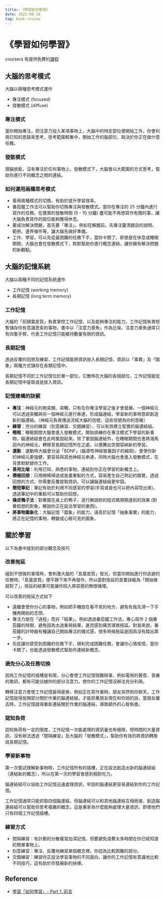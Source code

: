```yaml
---
title: 《學習如何學習》
date: 2022-08-10
tag: book-review
---
```


# 《學習如何學習》

coursera 有提供免費的[課程](https://www.coursera.org/learn/learning-how-to-learn)

## 大腦的思考模式

大腦以兩種思考模式運作

- 專注模式 (focused)
- 發散模式 (diffuse)

### 專注模式

當你開始專注，把注意力投入某項事物上，大腦中的特定部位便開始工作，你會利用已知的思路來思考，思考範圍較集中，開始工作的腦部位，取決於你正在做什麼任務。

### 發散模式

頭腦放鬆，沒有專注於任何事物上。發散模式下，大腦會以大範圍的方式思考，幫助你進行不同概念之間的連結。

### 如何運用兩種思考模式

- 善用兩種模式的切換，有助於提升學習效率。
- 番茄鐘工作法可以幫助你切換專注與發散模式。當你在專注的 25 分鐘內進行寫作的任務，在獎賞的發散時間 (5 - 10 分鐘) 盡可能不再想寫作有關的事，讓大腦負責寫作的部位能夠獲得休息。
- 要成功解決問題，首先要「專注」。例如在解題前，先專注釐清題目的說明、範例、邊界條件等，讓大腦先做好準備。
- 工作、學習，可以先從最困難的任務下手，當你卡關了，即使是在休息或睡眠期間，大腦也會在發散模式下，默默幫助你進行概念連結，讓你擁有解決問題的新觀點。

## 大腦的記憶系統

大腦以兩種不同的記憶系統運作

- 工作記憶 (working memory)
- 長期記憶 (long term memory)

### 工作記憶

大腦的「前額葉皮質」負責掌控工作記憶，以及能夠專注的能力。工作記憶負責短暫儲存你有意識思索的事物，書中以「注意力章魚」作為比喻，注意力章魚通常只有四隻手臂，代表工作記憶只能維持數量有限的資訊。

### 長期記憶

透過反覆的回想及練習，工作記憶能將資訊放入長期記憶，資訊以「事實」及「圖象」兩種方式儲存在長期記憶中。

長期記憶不同於工作記憶位於單一部位，它散佈在大腦的各個部位，工作記憶能從長期記憶中提取或是放入資訊。

### 記憶建構的訣竅

- **專注**：神經元的樹突棘、突觸，只有在你專注學習之後才會發展，一個神經元可以透過突觸與另一個神經元進行串連，形成腦連結，學習新的事物意即創造新的腦連結。（神經元負責傳送流經大腦的信號，這些信號為你的思維）
- **練習**：充分的練習（刻意練習、交錯練習），可以有效建立堅實的腦連結組。
- **睡眠**：睡眠期間大腦會進入發散模式，開始排練你在專注模式下學習的新事物，腦連結組會在此時鞏固起來。除了鞏固腦連結外，在睡眠期間也會將海馬迴內的神經元，轉移至長期記憶所在之處，以便騰出空間容納新的學習。
- **運動**：運動時大腦會分泌「BDNF」(腦源性神經營養因子的縮寫)，會使你新的神經元更強健，更容易與其他神經元串連，同時大腦也會進入發散模式，在背景默默替你工作。
- **善用比喻**：利用已知、熟悉的事物，連結到你正在學習的新概念上。
- **積極回想**：只用眼睛掃過或是畫重點的方式，容易產生自己熟記的錯覺，透過回想的方式，你需要反覆提取資訊，可以讓腦連結組更牢固。
- **簡短筆記**：筆記有助於利用不同感官的學習(手寫或是也可以把內容唸出來)，透過筆記中的重點可以幫助你回想。
- **橡皮鴨子法**：對著擺在桌上的鴨子，逐行解說妳的程式碼預期達到的效果 (對著假想的對象，解說你正在設法學習的東西)。
- **將事物圖象化**：大腦記憶「圖象」的能力，遠高於記憶「抽象事實」的能力，將正在記憶的事物，轉變成心眼可見的圖象。

## 關於學習

以下為書中提到的部分觀念及技巧

### 改善拖延

碰到不想做的事情時，會刺激大腦的「島葉皮質」發光，但當你開始進行你逃避的任務時，「島葉皮質」便平靜下來不再發作，所以面對拖延的首要訣竅為「開始做就對了」，拖延的結果可能讓你陷入罪惡感的無限循環。

可以改善的拖延方式如下

- 遠離會使你分心的事物，例如把手機放在看不見的地方，避免有我先滑一下手機再開始的念頭。
- 專注力放在「過程」而非「結果」。例如透過番茄鐘工作法，專心寫作 2 個番茄鐘的時間，避免因為太過重視結果，進而感到痛苦導致拖延。對我來說，番茄鐘的計時器有種讓自己開始專注的儀式感，很多時候拖延是因爲沒有踏出第一步。
- 先從讓你感受到困難的任務下手，順利完成困難任務，會讓你心情愉悅，當你卡關了，也能透過發散模式幫助你連結新概念。

### 避免分心及任務切換

因為工作記憶的插槽是有限，分心會使工作記憶很難辦事，例如電視的聲音、音樂的歌詞，都有可能佔據你的部分注意力，使你的工作記憶沒辦法充分利用。

轉移注意力會使工作記憶變得疲勞，例如正在寫作業時，朋友突然和你聊天，工作記憶就得放開部分關於作業的腦連結組，才能抓著朋友現在和你說的話，當朋友離去時，工作記憶就得重新連結關於作業的腦連結，導致額外的心智負擔。

### 認知負荷

認知負荷有一定的限度，工作記憶一次能處理的資訊量也有極限，短時間的大量資訊，沒有辦法透過「間隔練習」及大腦的「發散模式」，幫助你有效的將資訊轉換成長期記憶。

### 學習新事物

第一次嘗試理解新事物時，工作記憶所有的插槽，正在設法創造出新的腦連結組（連結新的概念），所以在第一次的學習會感到相對吃力。

腦連結組可以協助工作記憶迅速處理資訊，牢固的腦連結更容易連結到你的工作記憶。

工作記憶通常只能抓取四個腦連結，但腦連結可以和其他腦連結互相銜接，創造腦連結組可以幫助你思考複雜的概念，這是專家為什麼能夠處理大量資訊，即使他們只有四個工作記憶插槽。

### 練習方式

- 間隔練習：有計劃的分散複習加深記憶，但要避免浪費太多時間在你已經知道的簡單事物上。
- 刻意練習：專注、反覆地練習某個概念裡，你認為比較困難的部分。
- 交錯練習：練習你正設法學習事物的不同面向，讓你的工作記憶有意識地比較不同技巧，這有助於你發展新的抉擇。

## Reference

- [學習「如何學習」- Part 1. 前言](https://enginebai.medium.com/learning-how-to-learn-preface-9dde25d555ed)
